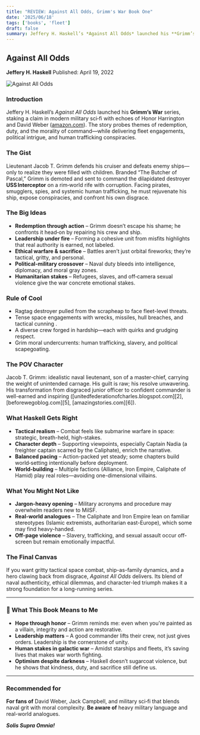 ```yaml
---
title: "REVIEW: Against All Odds, Grimm's War Book One"
date: '2025/06/18'
tags: ['books', 'fleet']
draft: false
summary: Jeffery H. Haskell’s *Against All Odds* launched his **Grimm’s War** series, staking a claim in modern military sci‑fi with echoes of Honor Harrington and David Weber ([amazon.com][1]). The story probes themes of redemption, duty, and the morality of command—while delivering fleet engagements, political intrigue, and human trafficking conspiracies.
---
```


## Against All Odds

**Jeffery H. Haskell**
Published: April 19, 2022

![Against All Odds](/static/images/covers/against-all-odds.jpg)

### Introduction

Jeffery H. Haskell’s _Against All Odds_ launched his **Grimm’s War** series, staking a claim in modern military sci‑fi with echoes of Honor Harrington and David Weber ([amazon.com][1]). The story probes themes of redemption, duty, and the morality of command—while delivering fleet engagements, political intrigue, and human trafficking conspiracies.

### The Gist

Lieutenant Jacob T. Grimm defends his cruiser and defeats enemy ships—only to realize they were filled with children. Branded “The Butcher of Pascal,” Grimm is demoted and sent to command the dilapidated destroyer **USS Interceptor** on a rim‑world rife with corruption. Facing pirates, smugglers, spies, and systemic human trafficking, he must rejuvenate his ship, expose conspiracies, and confront his own disgrace.

### The Big Ideas

- **Redemption through action** – Grimm doesn’t escape his shame; he confronts it head‑on by repairing his crew and ship.
- **Leadership under fire** – Forming a cohesive unit from misfits highlights that real authority is earned, not labeled.
- **Ethical warfare & sacrifice** – Battles aren’t just orbital fireworks; they’re tactical, gritty, and personal.
- **Political-military crossover** – Naval duty bleeds into intelligence, diplomacy, and moral gray zones.
- **Humanitarian stakes** – Refugees, slaves, and off‑camera sexual violence give the war concrete emotional stakes.

### Rule of Cool

- Ragtag destroyer pulled from the scrapheap to face fleet-level threats.
- Tense space engagements with wrecks, missiles, hull breaches, and tactical cunning .
- A diverse crew forged in hardship—each with quirks and grudging respect.
- Grim moral undercurrents: human trafficking, slavery, and political scapegoating.

### The POV Character

Jacob T. Grimm: idealistic naval lieutenant, son of a master‑chief, carrying the weight of unintended carnage. His guilt is raw; his resolve unwavering. His transformation from disgraced junior officer to confident commander is well-earned and inspiring ([unitedfederationofcharles.blogspot.com][2], [beforewegoblog.com][5], [amazingstories.com][6]).

### What Haskell Gets Right

- **Tactical realism** – Combat feels like submarine warfare in space: strategic, breath-held, high-stakes.
- **Character depth** – Supporting viewpoints, especially Captain Nadia (a freighter captain scarred by the Caliphate), enrich the narrative.
- **Balanced pacing** – Action-packed yet steady; some chapters build world‑setting intentionally before deployment.
- **World-building** – Multiple factions (Alliance, Iron Empire, Caliphate of Hamid) play real roles—avoiding one-dimensional villains.

### What You Might Not Like

- **Jargon-heavy opening** – Military acronyms and procedure may overwhelm readers new to MilSF.
- **Real-world analogues** – The Caliphate and Iron Empire lean on familiar stereotypes (Islamic extremists, authoritarian east-Europe), which some may find heavy-handed.
- **Off-page violence** – Slavery, trafficking, and sexual assault occur off-screen but remain emotionally impactful.

### The Final Canvas

If you want gritty tactical space combat, ship-as-family dynamics, and a hero clawing back from disgrace, _Against All Odds_ delivers. Its blend of naval authenticity, ethical dilemmas, and character-led triumph makes it a strong foundation for a long-running series.

---

### 🔭 What This Book Means to Me

- **Hope through honor** – Grimm reminds me: even when you're painted as a villain, integrity and action are restorative.
- **Leadership matters** – A good commander lifts their crew, not just gives orders. Leadership is the cornerstone of unity.
- **Human stakes in galactic war** – Amidst starships and fleets, it’s saving lives that makes war worth fighting.
- **Optimism despite darkness** – Haskell doesn’t sugarcoat violence, but he shows that kindness, duty, and sacrifice still define us.

---

### Recommended for

**For fans of** David Weber, Jack Campbell, and military sci‑fi that blends naval grit with moral complexity.
**Be aware of** heavy military language and real-world analogues.

**_Solis Supra Omnia!_**

[1]: https://amzn.to/44m3Laq "Against All Odds: A Military Sci-Fi Series (Grimm's War Book 1) eBook"
